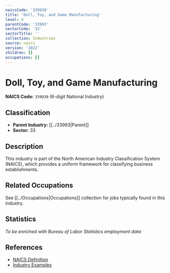```yaml
---
naicsCode: '339930'
title: 'Doll, Toy, and Game Manufacturing'
level: 6
parentCode: '33993'
sectorCode: '33'
sectorTitle: ''
collection: Industries
source: naics
version: '2022'
children: []
occupations: []
---
```

# Doll, Toy, and Game Manufacturing

**NAICS Code:** `339930` (6-digit National Industry)

## Classification

- **Parent Industry:** [[../33993|Parent]]
- **Sector:** 33

## Description

This industry is part of the North American Industry Classification System (NAICS), which provides a uniform framework for classifying business establishments.

## Related Occupations

See [[../Occupations|Occupations]] collection for jobs typically found in this industry.

## Statistics

*To be enriched with Bureau of Labor Statistics employment data*

## References

- [NAICS Definition](https://www.census.gov/naics/)
- [Industry Examples](https://www.census.gov/naics/2022NAICS/)
